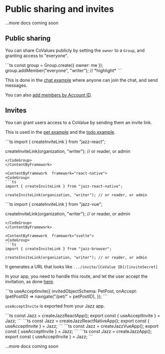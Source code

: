 

# Public sharing and invites

...more docs coming soon

## Public sharing

You can share CoValues publicly by setting the `owner` to a `Group`, and granting
access to "everyone".

<CodeGroup>
  ```ts
  const group = Group.create({ owner: me });
  group.addMember("everyone", "writer"); // *highlight*
  ```
</CodeGroup>

This is done in the [chat example](https://github.com/garden-co/jazz/tree/main/examples/chat) where anyone can join the chat, and send messages.

You can also [add members by Account ID](/docs/groups/intro#adding-group-members-by-id).

## Invites

You can grant users access to a CoValue by sending them an invite link.

This is used in the [pet example](https://github.com/garden-co/jazz/tree/main/examples/pets)
and the [todo example](https://github.com/garden-co/jazz/tree/main/examples/todo).

<ContentByFramework  framework="react">
<CodeGroup>
```ts
import { createInviteLink } from "jazz-react";

createInviteLink(organization, "writer"); // or reader, or admin
```
</CodeGroup>
</ContentByFramework>

<ContentByFramework  framework="react-native">
<CodeGroup>
```ts
import { createInviteLink } from "jazz-react-native";

createInviteLink(organization, "writer"); // or reader, or admin
```
</CodeGroup>
</ContentByFramework>

<ContentByFramework  framework="vue">
<CodeGroup>
```ts
import { createInviteLink } from "jazz-vue";

createInviteLink(organization, "writer"); // or reader, or admin
```
</CodeGroup>
</ContentByFramework>

<ContentByFramework  framework="svelte">
<CodeGroup>
```ts
import { createInviteLink } from "jazz-browser";

createInviteLink(organization, "writer"); // or reader, or admin
```
</CodeGroup>
</ContentByFramework>

It generates a URL that looks like `.../invite/[CoValue ID]/[inviteSecret]`

In your app, you need to handle this route, and let the user accept the invitation,
as done [here](https://github.com/garden-co/jazz/tree/main/examples/pets/src/2_main.tsx).

<CodeGroup>
```ts
useAcceptInvite({
  invitedObjectSchema: PetPost,
  onAccept: (petPostID) => navigate("/pet/" + petPostID),
});
```
</CodeGroup>

`useAcceptInvite` is exported from your Jazz app.

<ContentByFramework framework="react">
<CodeGroup>
```ts
const Jazz = createJazzReactApp();
export const { useAcceptInvite } = Jazz;
```
</CodeGroup>
</ContentByFramework>

<ContentByFramework framework="react-native">
<CodeGroup>
```ts
const Jazz = createJazzReactNativeApp();
export const { useAcceptInvite } = Jazz;
```
</CodeGroup>
</ContentByFramework>

<ContentByFramework framework="vue">
<CodeGroup>
```ts
const Jazz = createJazzVueApp();
export const { useAcceptInvite } = Jazz;
```
</CodeGroup>
</ContentByFramework>

<ContentByFramework framework="svelte">
<CodeGroup>
```ts
const Jazz = createJazzApp();
export const { useAcceptInvite } = Jazz;
```
</CodeGroup>
</ContentByFramework>

...more docs coming soon
